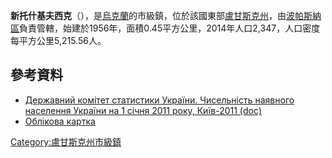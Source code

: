 {{no footnotes|time=2015-09-14T08:53:10+00:00}}
{{coord|48|43|31|N|38|37|57|E|scale:30000|display=title}}

'''新托什基夫西克'''（{{lang-uk|Новотошківське}}），是[[烏克蘭|烏克蘭]]的市級鎮，位於該國東部[[盧甘斯克州|盧甘斯克州]]，由[[波帕斯納區|波帕斯納區]]負責管轄，始建於1956年，面積0.45平方公里，2014年人口2,347，人口密度每平方公里5,215.56人。

==參考資料==
*[https://web.archive.org/web/20121010205321/http://stat6.stat.lviv.ua/PXWEB2007/ukr/publ/2011/chnas.zip Державний комітет статистики України. Чисельність наявного населення України на 1 січня 2011 року, Київ-2011 (doc)]
* [http://gska2.rada.gov.ua/pls/z7502/A005?rdat1=27.07.2008&rf7571=18935 Облікова картка]{{dead link|date=2018年3月 |bot=InternetArchiveBot |fix-attempted=yes }}

{{DEFAULTSORT:Новотошківське}}
[[Category:盧甘斯克州市級鎮|Category:盧甘斯克州市級鎮]]


{{Luhansk-geo-stub}}